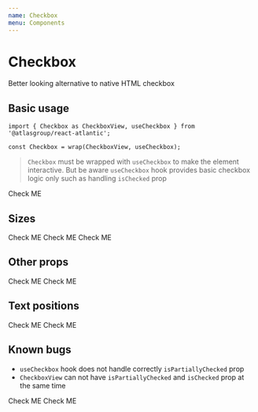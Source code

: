 ```yaml
---
name: Checkbox
menu: Components
---
```



# Checkbox

Better looking alternative to native HTML checkbox

## Basic usage

```tsx
import { Checkbox as CheckboxView, useCheckbox } from '@atlasgroup/react-atlantic';

const Checkbox = wrap(CheckboxView, useCheckbox);
```

> `Checkbox` must be wrapped with `useCheckbox` to make the element interactive. But be aware `useCheckbox` hook provides basic checkbox logic only such as handling `isChecked` prop

<Playground>
    <Checkbox>Check ME</Checkbox>
</Playground>

## Sizes

<Playground>
    <CheckboxView size="small">Check ME</CheckboxView>
    <CheckboxView size="medium">Check ME</CheckboxView>
    <CheckboxView size="large">Check ME</CheckboxView>
</Playground>

## Other props

<Playground>
    <Checkbox isDefaultChecked>Check ME</Checkbox>
    <Checkbox isDisabled>Check ME</Checkbox>
</Playground>

## Text positions

<Playground>
    <WrapperHorizontal>
        <CheckboxView horizontalPosition="left">Check ME</CheckboxView>
        <CheckboxView horizontalPosition="right">Check ME</CheckboxView>
    </WrapperHorizontal>
</Playground>

## Known bugs

-   `useCheckbox` hook does not handle correctly `isPartiallyChecked` prop
-   `CheckboxView` can not have `isPartiallyChecked` and `isChecked` prop at the same time

<Playground>
    <Checkbox isPartiallyChecked>Check ME</Checkbox>
    <CheckboxView isPartiallyChecked isChecked>
        Check ME
    </CheckboxView>
</Playground>
